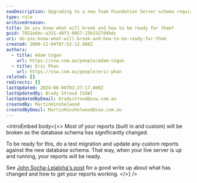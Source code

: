 ```yaml
---
seoDescription: Upgrading to a new Team Foundation Server schema requires careful planning and migration of custom reports.
type: rule
archivedreason:
title: Do you know what will break and how to be ready for them?
guid: 7851e6bc-a331-49f3-9857-15b3327d4bdc
uri: do-you-know-what-will-break-and-how-to-be-ready-for-them
created: 2009-12-04T07:52:12.000Z
authors:
  - title: Adam Cogan
    url: https://ssw.com.au/people/adam-cogan
  - title: Eric Phan
    url: https://ssw.com.au/people/eric-phan
related: []
redirects: []
lastUpdated: 2024-06-08T03:27:17.000Z
lastUpdatedBy: Brady Stroud [SSW]
lastUpdatedByEmail: bradystroud@ssw.com.au
createdBy: MartinHinshelwood
createdByEmail: MartinHinshelwood@ssw.com.au
---
```


<introEmbed
  body={<>
Most of your reports (built in and custom) will be broken as the database schema has significantly changed.

To be ready for this, do a test migration and update any custom reports against the new database schema. That way, when your live server is up and running, your reports will be ready.

See [John Socha-Leialoha's post](http://www.socha.com/blogs/john/2009/10/upgrading-team-foundation-server-2008.html) for a good write up about what has changed and how to get your reports working.
  </>}
/>
